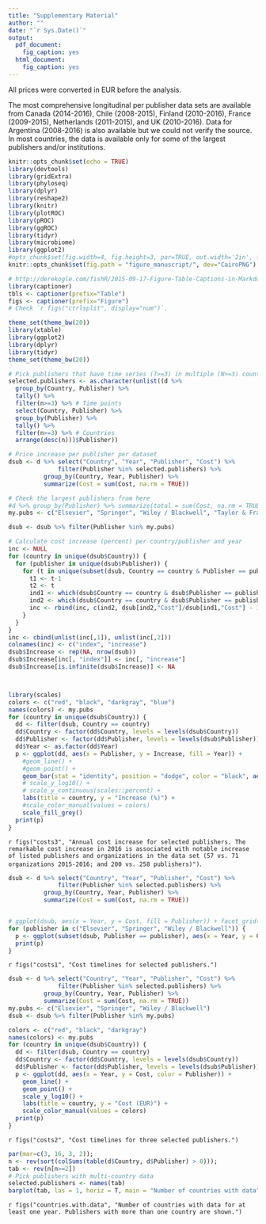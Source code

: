 ```yaml
---
title: "Supplementary Material"
author: ""
date: "`r Sys.Date()`"
output:
  pdf_document:
    fig_caption: yes
  html_document:
    fig_caption: yes
---
```



All prices were converted in EUR before the analysis.

The most comprehensive longitudinal per publisher data sets are available from 
Canada (2014-2016), Chile (2008-2015), Finland (2010-2016), France (2009-2015), Netherlands (2011-2015), and UK (2010-2016). Data for Argentina (2008-2016) is also available but we could not verify the source. In most countries, the data is available only for some of the largest publishers and/or institutions.


```r
knitr::opts_chunk$set(echo = TRUE)
library(devtools)
library(gridExtra)
library(phyloseq)
library(dplyr)
library(reshape2)
library(knitr)
library(plotROC)
library(pROC)
library(ggROC)
library(tidyr)
library(microbiome)
library(ggplot2)
#opts_chunk$set(fig.width=4, fig.height=3, par=TRUE, out.width='2in', fig.pos='H')
knitr::opts_chunk$set(fig.path = "figure_manuscript/", dev="CairoPNG")

# http://derekogle.com/fishR/2015-09-17-Figure-Table-Captions-in-Markdown
library(captioner)
tbls <- captioner(prefix="Table")
figs <- captioner(prefix="Figure")
# Check `r figs("ctrlsplit", display="num")`.

theme_set(theme_bw(20))
library(xtable)
library(ggplot2)
library(dplyr)
library(tidyr)
theme_set(theme_bw(20))

# Pick publishers that have time series (T>=3) in multiple (N>=3) countries
selected.publishers <- as.character(unlist((d %>%
  group_by(Country, Publisher) %>%
  tally() %>%
  filter(n>=3) %>% # Time points
  select(Country, Publisher) %>%
  group_by(Publisher) %>%
  tally() %>%
  filter(n>=3) %>% # Countries
  arrange(desc(n)))$Publisher))
```



```r
# Price increase per publisher per dataset
dsub <- d %>% select("Country", "Year", "Publisher", "Cost") %>%
              filter(Publisher %in% selected.publishers) %>%
	      group_by(Country, Year, Publisher) %>%
	      summarize(Cost = sum(Cost, na.rm = TRUE))

# Check the largest publishers from here
#d %>% group_by(Publisher) %>% summarize(total = sum(Cost, na.rm = TRUE)) %>% arrange(desc(total))
my.pubs <- c("Elsevier", "Springer", "Wiley / Blackwell", "Taylor & Francis")

dsub <- dsub %>% filter(Publisher %in% my.pubs)

# Calculate cost increase (percent) per country/publisher and year
inc <- NULL
for (country in unique(dsub$Country)) {
  for (publisher in unique(dsub$Publisher)) {
    for (t in unique(subset(dsub, Country == country & Publisher == publisher)$Year)[-1]) {
      t1 <- t-1
      t2 <- t
      ind1 <- which(dsub$Country == country & dsub$Publisher == publisher & dsub$Year == t1)
      ind2 <- which(dsub$Country == country & dsub$Publisher == publisher & dsub$Year == t2)
      inc <- rbind(inc, c(ind2, dsub[ind2,"Cost"]/dsub[ind1,"Cost"] - 1))
    }
  }
}
inc <- cbind(unlist(inc[,1]), unlist(inc[,2]))
colnames(inc) <- c("index", "increase")
dsub$Increase <- rep(NA, nrow(dsub))
dsub$Increase[inc[, "index"]] <- inc[, "increase"]
dsub$Increase[is.infinite(dsub$Increase)] <- NA



library(scales)
colors <- c("red", "black", "darkgray", "blue")
names(colors) <- my.pubs
for (country in unique(dsub$Country)) {
  dd <- filter(dsub, Country == country)
  dd$Country <- factor(dd$Country, levels = levels(dsub$Country))
  dd$Publisher <- factor(dd$Publisher, levels = levels(dsub$Publisher))
  dd$Year <- as.factor(dd$Year)
  p <- ggplot(dd, aes(x = Publisher, y = Increase, fill = Year)) +
    #geom_line() +
    #geom_point() +
    geom_bar(stat = "identity", position = "dodge", color = "black", aes(group = Year)) + 
    # scale_y_log10() +
    # scale_y_continuous(scales::percent) + 
    labs(title = country, y = "Increase (%)") +
    #scale_color_manual(values = colors)
    scale_fill_grey()    
  print(p)
}
```

`r figs("costs3", "Annual cost increase for selected publishers. The remarkable cost increase in 2016 is associated with notable increase of listed publishers and organizations in the data set (57 vs. 71 organizations 2015-2016; and 200 vs. 258 publishers)")`.



```r
dsub <- d %>% select("Country", "Year", "Publisher", "Cost") %>%
              filter(Publisher %in% selected.publishers) %>%
	      group_by(Country, Year, Publisher) %>%
	      summarize(Cost = sum(Cost, na.rm = TRUE))


# ggplot(dsub, aes(x = Year, y = Cost, fill = Publisher)) + facet_grid(Country ~ .) + geom_bar(stat = "identity", position = "dodge") + scale_y_log10()
for (publisher in c("Elsevier", "Springer", "Wiley / Blackwell")) {
  p <- ggplot(subset(dsub, Publisher == publisher), aes(x = Year, y = Cost, color = Country)) + geom_line() + geom_point() + scale_y_log10() + labs(title = publisher, y = "Cost (EUR)")
  print(p)
}
```

`r figs("costs1", "Cost timelines for selected publishers.")`




```r
dsub <- d %>% select("Country", "Year", "Publisher", "Cost") %>%
              filter(Publisher %in% selected.publishers) %>%
	      group_by(Country, Year, Publisher) %>%
	      summarize(Cost = sum(Cost, na.rm = TRUE))
my.pubs <- c("Elsevier", "Springer", "Wiley / Blackwell")
dsub <- dsub %>% filter(Publisher %in% my.pubs)

colors <- c("red", "black", "darkgray")
names(colors) <- my.pubs
for (country in unique(dsub$Country)) {
  dd <- filter(dsub, Country == country)
  dd$Country <- factor(dd$Country, levels = levels(dsub$Country))
  dd$Publisher <- factor(dd$Publisher, levels = levels(dsub$Publisher))  
  p <- ggplot(dd, aes(x = Year, y = Cost, color = Publisher)) +
    geom_line() +
    geom_point() +
    scale_y_log10() +
    labs(title = country, y = "Cost (EUR)") +
    scale_color_manual(values = colors)
  print(p)
}
```

`r figs("costs2", "Cost timelines for three selected publishers.")`


```r
par(mar=c(3, 16, 3, 2));
n <- rev(sort(colSums(table(d$Country, d$Publisher) > 0)));
tab <- rev(n[n>=2])
# Pick publishers with multi-country data
selected.publishers <- names(tab)
barplot(tab, las = 1, horiz = T, main = "Number of countries with data")
```

`r figs("countries.with.data", "Number of countries with data for at least one year. Publishers with more than one country are shown.")`








